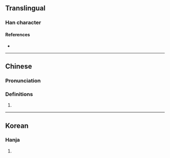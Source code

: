 {{character info/new}}
==Translingual==

===Han character===
{{Han char|rn=9|rad=人|as=04|sn=6|four=|canj=OKI|ids=⿰[[亻]][[太]]}}

====References====
* {{Han ref|kx=0096.121|dkj=|dj=|hdz=|uh=3440|ud=13376|bh=|bd=}}

----

==Chinese==
{{zh-forms}}

===Pronunciation===
{{zh-pron
|m=tài
|c=
|mc=
|oc=
|ma=
|cat=v,a
}}

===Definitions===
{{zh-hanzi}}

# {{rfdef|lang=zh}}

----

==Korean==

===Hanja===
{{ko-hanja|hangeul=태|rv=tae|mr=t'ae|y=thay}}

# {{defn|lang=ko|sort=人04}}